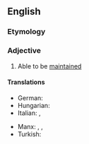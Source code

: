 ==English==

===Etymology===
{{suffix|maintain|able|lang=en}}

===Adjective===
{{en-adj}}

# {{lb|en|chiefly|in combination}} Able to be [[maintain]]ed

====Translations====
{{trans-top}}
* German: {{t|de|wartbar}}
* Hungarian: {{t+|hu|karbantartható}}
* Italian: {{t|it|mantenibile|m}}, {{t+|it|sostenibile}}
{{trans-mid}}
* Manx: {{t|gv|so-pholldey}}, {{t|gv|so-hassoo}}, {{t|gv|so-veaghee}}
* Turkish: {{t|tr|bakılabilir}}
{{trans-bottom}}